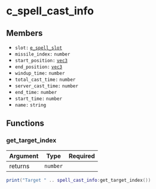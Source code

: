 # c_spell_cast_info

## Members

- `slot:` [`e_spell_slot`](/enums/e_spell_slot)
- `missile_index:` `number`
- `start_position:` [`vec3`](/structs/vec3)
- `end_position:` [`vec3`](/structs/vec3)
- `windup_time:` `number`
- `total_cast_time:` `number`
- `server_cast_time:` `number`
- `end_time:` `number`
- `start_time:` `number`
- `name:` `string`

## Functions

### get_target_index

| Argument | Type     | Required |
| -------- | -------- | -------- |
| returns  | `number` |          |

```lua
print("Target " .. spell_cast_info:get_target_index())
```
